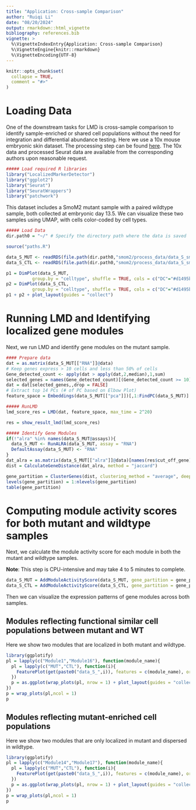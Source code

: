 ```yaml
---
title: "Application: Cross-sample Comparison"
author: "Ruiqi Li"
date: "08/20/2024"
output: rmarkdown::html_vignette
bibliography: references.bib
vignette: >
  %\VignetteIndexEntry{Application: Cross-sample Comparison}
  %\VignetteEngine{knitr::rmarkdown}
  %\VignetteEncoding{UTF-8}
---
```


```r
knitr::opts_chunk$set(
  collapse = TRUE,
  comment = "#>"
)
```

# Loading Data
One of the downstream tasks for LMD is cross-sample comparison to identify sample-enriched or shared cell populations without the need for integration and differential abundance testing. Here we use a 10x mouse embryonic skin dataset. The processing step can be found [here](https://github.com/KlugerLab/LocalizedMarkerDetector/blob/main/LMD-paper/analysis/mouse_smoM2_example_process_from_10x.R). The 10x data and processed Seurat data are available from the corresponding authors upon reasonable request.

```r
##### Load required R libraries
library("LocalizedMarkerDetector")
library("ggplot2")
library("Seurat")
library("SeuratWrappers")
library("patchwork")
```

This dataset includes a SmoM2 mutant sample with a paired wildtype sample, both collected at embryonic day 13.5. We can visualize these two samples using UMAP, with cells color-coded by cell types.
```r
##### Load Data
dir.path0 = "~/" # Specify the directory path where the data is saved
```
```r
source("paths.R")
```
```r
data_S_MUT <- readRDS(file.path(dir.path0,"smom2/process_data/data_S_smom2_dermal_E13.5_MUT.rds"))
data_S_CTL <- readRDS(file.path(dir.path0,"smom2/process_data/data_S_smom2_dermal_E13.5_CTL.rds"))

p1 = DimPlot(data_S_MUT, 
          group.by = "celltype", shuffle = TRUE, cols = c("DC"="#d1495b", "UD" = "#edae49", "LD" = "#d3d3d3")) + ggtitle("Mutant") & NoAxes()
p2 = DimPlot(data_S_CTL, 
          group.by = "celltype", shuffle = TRUE, cols = c("DC"="#d1495b", "UD" = "#edae49", "LD" = "#d3d3d3")) + ggtitle("Wildtype") & NoAxes()
p1 + p2 + plot_layout(guides = "collect")
```

# Running LMD and Identifying localized gene modules

Next, we run LMD and identify gene modules on the mutant sample.
```r
#### Prepare data
dat = as.matrix(data_S_MUT[["RNA"]]@data)
# Keep genes express > 10 cells and less than 50% of cells
Gene_detected_count <- apply(dat > apply(dat,2,median),1,sum)
selected_genes = names(Gene_detected_count)[(Gene_detected_count >= 10) & (Gene_detected_count <= ncol(dat) * 0.5)]
dat = dat[selected_genes,,drop = FALSE]
# Extract top 14 PCs (# of PC based on Elbow Plot)
feature_space = Embeddings(data_S_MUT[["pca"]])[,1:FindPC(data_S_MUT)]
```
```r
##### RunLMD
lmd_score_res = LMD(dat, feature_space, max_time = 2^20)

res = show_result_lmd(lmd_score_res)
```
```r
##### Identify Gene Modules
if(!"alra" %in% names(data_S_MUT@assays)){
  data_S_MUT <- RunALRA(data_S_MUT, assay = "RNA")
  DefaultAssay(data_S_MUT) <- "RNA"
}
dat_alra = as.matrix(data_S_MUT[["alra"]]@data)[names(res$cut_off_gene),]
dist = CalculateGeneDistance(dat_alra, method = "jaccard")

gene_partition = ClusterGenes(dist, clustering_method = "average", deepSplit = 2)
levels(gene_partition) = 1:nlevels(gene_partition)
table(gene_partition)
```

# Computing module activity scores for both mutant and wildtype samples

Next, we calculate the module activity score for each module in both the mutant and wildtype samples.

**Note**: This step is CPU-intensive and may take 4 to 5 minutes to complete. 

```r
data_S_MUT = AddModuleActivityScore(data_S_MUT, gene_partition = gene_partition)
data_S_CTL = AddModuleActivityScore(data_S_CTL, gene_partition = gene_partition)
```

Then we can visualize the expression patterns of gene modules across both samples.

## Modules reflecting functional similar cell populations between mutant and WT

Here we show two modules that are localized in both mutant and wildtype. 

```r
library(ggplotify)
pl = lapply(c("Module1","Module16"), function(module_name){
  pl = lapply(c("MUT","CTL"), function(i){
    FeaturePlot(get(paste0("data_S_",i)), features = c(module_name), order = TRUE) + scale_color_gradient(low = "lightgrey", high = "blue", limits = c(0,1)) + ggtitle(i) & labs(color = "ModuleScore") & NoAxes()
  })
  p = as.ggplot(wrap_plots(pl, nrow = 1) + plot_layout(guides = "collect") + plot_annotation(title = module_name))
})
p = wrap_plots(pl,ncol = 1)
p
```

## Modules reflecting mutant-enriched cell populations

Here we show two modules that are only localized in mutant and dispersed in wildtype.

```r
library(ggplotify)
pl = lapply(c("Module14","Module17"), function(module_name){
  pl = lapply(c("MUT","CTL"), function(i){
    FeaturePlot(get(paste0("data_S_",i)), features = c(module_name), order = TRUE) + scale_color_gradient(low = "lightgrey", high = "blue", limits = c(0,1)) + ggtitle(i) & labs(color = "ModuleScore") & NoAxes()
  })
  p = as.ggplot(wrap_plots(pl, nrow = 1) + plot_layout(guides = "collect") + plot_annotation(title = module_name))
})
p = wrap_plots(pl,ncol = 1)
p
```

